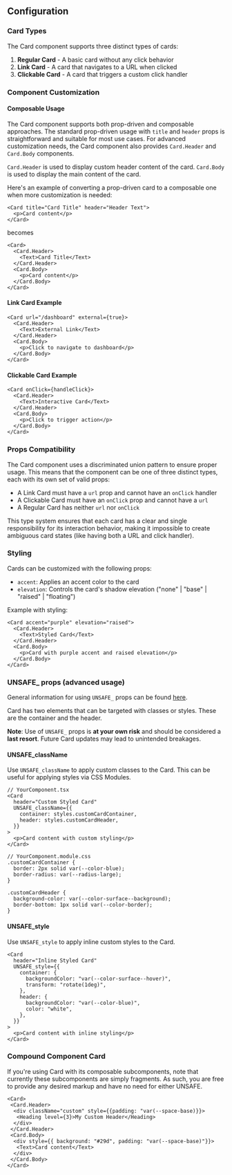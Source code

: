 ## Configuration

### Card Types

The Card component supports three distinct types of cards:

1. **Regular Card** - A basic card without any click behavior
2. **Link Card** - A card that navigates to a URL when clicked
3. **Clickable Card** - A card that triggers a custom click handler

### Component Customization

#### Composable Usage

The Card component supports both prop-driven and composable approaches. The
standard prop-driven usage with `title` and `header` props is straightforward
and suitable for most use cases. For advanced customization needs, the Card
component also provides `Card.Header` and `Card.Body` components.

`Card.Header` is used to display custom header content of the card. `Card.Body`
is used to display the main content of the card.

Here's an example of converting a prop-driven card to a composable one when more
customization is needed:

```tsx
<Card title="Card Title" header="Header Text">
  <p>Card content</p>
</Card>
```

becomes

```tsx
<Card>
  <Card.Header>
    <Text>Card Title</Text>
  </Card.Header>
  <Card.Body>
    <p>Card content</p>
  </Card.Body>
</Card>
```

#### Link Card Example

```tsx
<Card url="/dashboard" external={true}>
  <Card.Header>
    <Text>External Link</Text>
  </Card.Header>
  <Card.Body>
    <p>Click to navigate to dashboard</p>
  </Card.Body>
</Card>
```

#### Clickable Card Example

```tsx
<Card onClick={handleClick}>
  <Card.Header>
    <Text>Interactive Card</Text>
  </Card.Header>
  <Card.Body>
    <p>Click to trigger action</p>
  </Card.Body>
</Card>
```

### Props Compatibility

The Card component uses a discriminated union pattern to ensure proper usage.
This means that the component can be one of three distinct types, each with its
own set of valid props:

- A Link Card must have a `url` prop and cannot have an `onClick` handler
- A Clickable Card must have an `onClick` prop and cannot have a `url`
- A Regular Card has neither `url` nor `onClick`

This type system ensures that each card has a clear and single responsibility
for its interaction behavior, making it impossible to create ambiguous card
states (like having both a URL and click handler).

### Styling

Cards can be customized with the following props:

- `accent`: Applies an accent color to the card
- `elevation`: Controls the card's shadow elevation ("none" | "base" | "raised"
  | "floating")

Example with styling:

```tsx
<Card accent="purple" elevation="raised">
  <Card.Header>
    <Text>Styled Card</Text>
  </Card.Header>
  <Card.Body>
    <p>Card with purple accent and raised elevation</p>
  </Card.Body>
</Card>
```

### UNSAFE\_ props (advanced usage)

General information for using `UNSAFE_` props can be found
[here](/guides/customizing-components).

Card has two elements that can be targeted with classes or styles. These are the
container and the header.

**Note**: Use of `UNSAFE_` props is **at your own risk** and should be
considered a **last resort**. Future Card updates may lead to unintended
breakages.

#### UNSAFE_className

Use `UNSAFE_className` to apply custom classes to the Card. This can be useful
for applying styles via CSS Modules.

```tsx
// YourComponent.tsx
<Card
  header="Custom Styled Card"
  UNSAFE_className={{
    container: styles.customCardContainer,
    header: styles.customCardHeader,
  }}
>
  <p>Card content with custom styling</p>
</Card>

// YourComponent.module.css
.customCardContainer {
  border: 2px solid var(--color-blue);
  border-radius: var(--radius-large);
}

.customCardHeader {
  background-color: var(--color-surface--background);
  border-bottom: 1px solid var(--color-border);
}
```

#### UNSAFE_style

Use `UNSAFE_style` to apply inline custom styles to the Card.

```tsx
<Card
  header="Inline Styled Card"
  UNSAFE_style={{
    container: {
      backgroundColor: "var(--color-surface--hover)",
      transform: "rotate(1deg)",
    },
    header: {
      backgroundColor: "var(--color-blue)",
      color: "white",
    },
  }}
>
  <p>Card content with inline styling</p>
</Card>
```

### Compound Component Card

If you're using Card with its composable subcomponents, note that currently
these subcomponents are simply fragments. As such, you are free to provide any
desired markup and have no need for either UNSAFE.

```
<Card>
 <Card.Header>
  <div className="custom" style={{padding: "var(--space-base)}}>
   <Heading level={3}>My Custom Header</Heading>
  </div>
 </Card.Header>
 <Card.Body>
  <div style={{ background: "#29d", padding: "var(--space-base)"}}>
   <Text>Card content</Text>
  </div>
 </Card.Body>
</Card>
```
